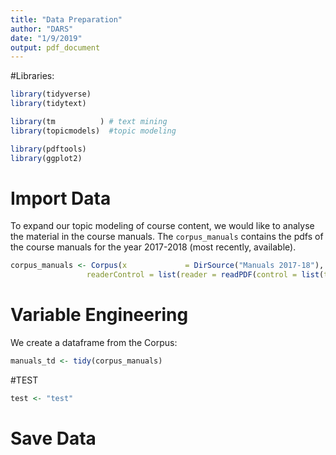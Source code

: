 ```yaml
---
title: "Data Preparation"
author: "DARS"
date: "1/9/2019"
output: pdf_document
---
```

#Libraries:
```r

library(tidyverse)
library(tidytext) 

library(tm          ) # text mining
library(topicmodels)  #topic modeling

library(pdftools)
library(ggplot2)


```

# Import Data
To expand our topic modeling of course content, we would like to analyse the material in the course manuals. The `corpus_manuals` contains the pdfs of the course manuals for the year 2017-2018 (most recently, available).
```r
corpus_manuals <- Corpus(x             = DirSource("Manuals 2017-18"),
                 readerControl = list(reader = readPDF(control = list(text = "-layout"))))
```

# Variable Engineering
We create a dataframe from the Corpus:
```r

manuals_td <- tidy(corpus_manuals)

```
#TEST
```r
test <- "test" 
```

# Save Data

